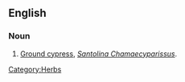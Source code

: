 ==English==
===Noun===
{{en-noun|-}}

# [[ground cypress|Ground cypress]], ''[[Santolina Chamaecyparissus]]''.

[[Category:Herbs]]